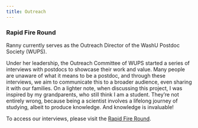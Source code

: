 ```yaml
---
title: Outreach
---
```


### Rapid Fire Round

Ranny currently serves as the Outreach Director of the WashU Postdoc Society (WUPS).

Under her leadership, the Outreach Committee of WUPS started a series of interviews with postdocs to showcase their work and value. Many people are unaware of what it means to be a postdoc, and through these interviews, we aim to communicate this to a broader audience, even sharing it with our families. On a lighter note, when discussing this project, I was inspired by my grandparents, who still think I am a student. They're not entirely wrong, because being a scientist involves a lifelong journey of studying, albeit to produce knowledge. And knowledge is invaluable!

To access our interviews, please visit the [Rapid Fire Round](https://sites.wustl.edu/wupostdocsociety/who-are-we/rapid-fire-round-with-a-postdoc-2-2-2/).
